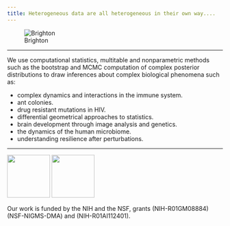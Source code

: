 ```yaml
---
title: Heterogeneous data are all heterogeneous in their own way....
---
```

![Brighton](images/NamedPicture2.png)

***

We use computational statistics, multitable and nonparametric methods such as the bootstrap and MCMC computation of complex posterior distributions to draw inferences about complex biological phenomena such as:

*   complex dynamics and interactions in the immune system.
*   ant colonies.
*   drug resistant mutations in HIV.
*   differential geometrical approaches to statistics.
*   brain development through image analysis and genetics.
*   the dynamics of the human microbiome.
*   understanding resilience after perturbations.


***

<div id="footer" class="footer"> <img src="images/NSF_Logo.jpg" width="100" height="100">
  <img src="images/nih_logo.gif" width="100" height="100">
  <br>
  <p>
  Our work is funded by the NIH and the NSF, grants (NIH-R01GM08884) (NSF-NIGMS-DMA) and (NIH-R01AI112401).
  </p>
</div>



